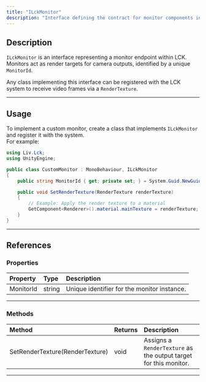 ```yaml
---
title: "ILckMonitor"
description: "Interface defining the contract for monitor components in the LCK system."
---
```


## Description

`ILckMonitor` is an interface representing a monitor endpoint within LCK. Monitors act as render targets for camera outputs, identified by a unique `MonitorId`.

Any class implementing this interface can be registered with the LCK system to receive video frames via a `RenderTexture`.

---

## Usage

To implement a custom monitor, create a class that implements `ILckMonitor` and register it with the system.\
For example:

```c#
using Liv.Lck;
using UnityEngine;

public class CustomMonitor : MonoBehaviour, ILckMonitor
{
    public string MonitorId { get; private set; } = System.Guid.NewGuid().ToString();

    public void SetRenderTexture(RenderTexture renderTexture)
    {
        // Example: Apply the render texture to a material
        GetComponent<Renderer>().material.mainTexture = renderTexture;
    }
}
```

---

## References

### Properties

| Property  | Type   | Description                                 |
| :-------- | :----- | :------------------------------------------ |
| MonitorId | string | Unique identifier for the monitor instance. |

---

### Methods

| Method                          | Returns | Description                                                      |
| :------------------------------ | :------ | :--------------------------------------------------------------- |
| SetRenderTexture(RenderTexture) | void    | Assigns a `RenderTexture` as the output target for this monitor. |

---